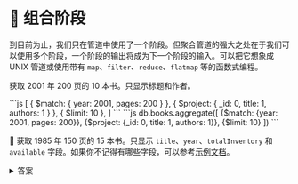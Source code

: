 
# 👐 组合阶段

到目前为止，我们只在管道中使用了一个阶段。但聚合管道的强大之处在于我们可以使用多个阶段，一个阶段的输出将成为下一个阶段的输入。可以把它想象成 UNIX 管道或使用带有 `map`、`filter`、`reduce`、`flatmap` 等的函数式编程。

获取 2001 年 200 页的 10 本书。只显示标题和作者。

<Tabs groupId="aggregations">
  <TabItem value="atlas" label="Atlas UI">
```js
[
    {
        $match: { year: 2001, pages: 200 }
    },
    {
        $project: { _id: 0, title: 1, authors: 1 }
    },
    {
        $limit: 10
    },
]
```
  </TabItem>
  <TabItem value="mongodb-shell" label="MongoDB Shell">
```js
db.books.aggregate([
    {$match: {year: 2001, pages: 200}}, {$project: {_id: 0, title: 1, authors: 1}}, {$limit: 10}
])
```
  </TabItem>
</Tabs>

👐 获取 1985 年 150 页的 15 本书。只显示 `title`、`year`、`totalInventory` 和 `available` 字段。如果你不记得有哪些字段，可以参考[示例文档](/docs/simple-queries/project)。

<details>
<summary>答案</summary>
<div>

<Tabs groupId="aggregations">
  <TabItem value="atlas" label="Atlas UI">
```js
[
    {
        $match: { year: 1985, pages: 150 }
    },
    {
        $project: { _id: 0, title: 1, year: 1, totalInventory: 1, available: 1 }
    },
    {
        $limit: 15
    },
]
```

  </TabItem>
  <TabItem value="mongodb-shell" label="MongoDB Shell">
```js
db.books.aggregate([
    {$match: {year: 1985, pages: 150}}, {$project: {_id: 0, title: 1, year: 1, totalInventory: 1, available: 1}}, {$limit: 15}
])
```
  </TabItem>
</Tabs>

</div>
</details>